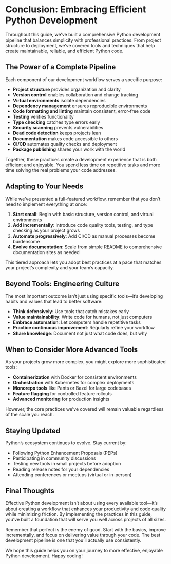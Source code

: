 # Conclusion: Embracing Efficient Python Development

Throughout this guide, we've built a comprehensive Python development pipeline that balances simplicity with professional practices. From project structure to deployment, we've covered tools and techniques that help create maintainable, reliable, and efficient Python code.

## The Power of a Complete Pipeline

Each component of our development workflow serves a specific purpose:

- **Project structure** provides organization and clarity
- **Version control** enables collaboration and change tracking
- **Virtual environments** isolate dependencies
- **Dependency management** ensures reproducible environments
- **Code formatting and linting** maintain consistent, error-free code
- **Testing** verifies functionality
- **Type checking** catches type errors early
- **Security scanning** prevents vulnerabilities
- **Dead code detection** keeps projects lean
- **Documentation** makes code accessible to others
- **CI/CD** automates quality checks and deployment
- **Package publishing** shares your work with the world

Together, these practices create a development experience that is both efficient and enjoyable. You spend less time on repetitive tasks and more time solving the real problems your code addresses.

## Adapting to Your Needs

While we've presented a full-featured workflow, remember that you don't need to implement everything at once:

1. **Start small**: Begin with basic structure, version control, and virtual environments
2. **Add incrementally**: Introduce code quality tools, testing, and type checking as your project grows
3. **Automate progressively**: Add CI/CD as manual processes become burdensome
4. **Evolve documentation**: Scale from simple README to comprehensive documentation sites as needed

This tiered approach lets you adopt best practices at a pace that matches your project's complexity and your team's capacity.

## Beyond Tools: Engineering Culture

The most important outcome isn't just using specific tools—it's developing habits and values that lead to better software:

- **Think defensively**: Use tools that catch mistakes early
- **Value maintainability**: Write code for humans, not just computers
- **Embrace automation**: Let computers handle repetitive tasks
- **Practice continuous improvement**: Regularly refine your workflow
- **Share knowledge**: Document not just what code does, but why

## When to Consider More Advanced Tools

As your projects grow more complex, you might explore more sophisticated tools:

- **Containerization** with Docker for consistent environments
- **Orchestration** with Kubernetes for complex deployments
- **Monorepo tools** like Pants or Bazel for large codebases
- **Feature flagging** for controlled feature rollouts
- **Advanced monitoring** for production insights

However, the core practices we've covered will remain valuable regardless of the scale you reach.

## Staying Updated

Python's ecosystem continues to evolve. Stay current by:

- Following Python Enhancement Proposals (PEPs)
- Participating in community discussions
- Testing new tools in small projects before adoption
- Reading release notes for your dependencies
- Attending conferences or meetups (virtual or in-person)

## Final Thoughts

Effective Python development isn't about using every available tool—it's about creating a workflow that enhances your productivity and code quality while minimizing friction. By implementing the practices in this guide, you've built a foundation that will serve you well across projects of all sizes.

Remember that perfect is the enemy of good. Start with the basics, improve incrementally, and focus on delivering value through your code. The best development pipeline is one that you'll actually use consistently.

We hope this guide helps you on your journey to more effective, enjoyable Python development. Happy coding!

